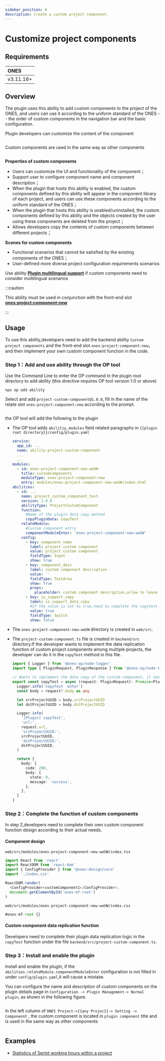 ```yaml
---
sidebar_position: 6
description: Create a custom project component.
---
```




# Customize project components

## Requirements

| ONES      |
| :-------- |
| v3.11.16+ |

## Overview

The plugin uses this ability to add custom components to the project of the ONES, and users can use it according to the uniform standard of the ONES -- the order of custom components in the navigation bar and the basic configuration.

Plugin developers can customize the content of the component

<Image img={projectCustomComponent5} />

Custom components are used in the same way as other components

<Image img={projectCustomComponent4} />

**Properties of custom components**

- Users can customize the UI and functionality of the component；
- Support user to configure component name and component description；
- When the plugin that hosts this ability is enabled, the custom components defined by this ability will appear in the component library of each project, and users can use these components according to the uniform standard of the ONES；
- When the plugin that hosts this ability is unabled/uninstalled, the custom components defined by this ability and the objects created by the user using these components are deleted from the project；
- Allows developers copy the contents of custom components between different projects；

**Scenes for custom components**

- Functional scenarios that cannot be satisfied by the existing components of the ONES；
- User-defined more diverse project configuration requirements scenarios

Use ability **[Plugin multilingual support](../../../../guide/abilities/multilingual.mdx)** if custom components need to consider multilingual scenarios

:::caution

This ability must be used in conjunction with the front-end slot **[ones:project:component:new](../../../slot/module/project/component/index.mdx)**

:::

## Usage

To use this ability,developers need to add the backend ability `Custom project components` and the front-end slot `ones:project:component:new`，and then implement your own custom component function in the code.

### Step 1：Add and use ability through the OP tool

Use the Command Line to enter the OP command in the plugin root directory to add ability (this directive requires OP tool version 1.0 or above)

```shell
npx op add ability
```

Select and add `project-custom-component@1.0.0`, fill in the name of the relate slot `ones:project:component:new` according to the prompt.

<Image img={projectCustomComponent1} />

the OP tool will add the following to the plugin

- The OP tool adds `abilitiy`, `modules` field related paragraphs in `{{plugin root directory}}/config/plugin.yaml`

  ```yaml
  service:
    app_id: ...
    name: ability-project-custom-component
    ...
    ...
  modules:
    - id: ones-project-component-new-weUW
      title: customComponent1
      moduleType: ones:project:component:new
      entry: modules/ones-project-component-new-weUW/index.html
  abilities:
    - id: ...
      name: project_custom_component_test
      version: 1.0.0
      abilityType: ProjectCustomComponent
      function:
        #Name of the plugin data copy method
        copyPluginData: copyTest
      relateModule:
        #Custom component entry
        componentModuleEnter: 'ones-project-component-new-weUW'
      config:
        - key: component_name
          label: project custom component
          value: project custom component
          fieldType: Input
          show: true
        - key: component_desc
          label: custom component description
          value: ''
          fieldType: TextArea
          show: true
          props:
            placeholder: custom component description,allow to leave blank
        - key: is_support_copy
          label: is_support_data_copy
          #If the value is set to true,need to complete the copytest method
          value: true
          fieldType: Switch
          show: false
  ```

- The `ones-project-component-new-weUW` directory is created in `web/src`.

- The `project-custom-component.ts` file is created in `backend/src` directory.If the developer wants to implement the data replication function of custom project components among multiple projects, the developer can do it in the `copyTest` method in this file.

  ```typescript
  import { Logger } from '@ones-op/node-logger'
  import type { PluginRequest, PluginResponse } from '@ones-op/node-types'

  // Wants to implement the data copy of the custom component, it needs to be done within this method.
  export const copyTest = async (request: PluginRequest): Promise<PluginResponse> => {
    Logger.info('copyTest  enter')
    const body = request?.body as any

    let srcProjectUUID = body.srcProjectUUID
    let dstProjectUUID = body.dstProjectUUID

    Logger.info(
      '[Plugin] copyTest',
      'url:',
      request.url,
      'srcProjectUUID:',
      srcProjectUUID,
      'dstProjectUUID:',
      dstProjectUUID,
    )

    return {
      body: {
        code: 200,
        body: {
          state: 0,
          message: 'success',
        },
      },
    }
  }
  ```

### Step 2：Complete the function of custom components

In step 2,developers need to complete their own custom component function design according to their actual needs.

#### Component design

`web/src/modules/ones-project-component-new-weUW/index.tsx`

```typescript
import React from 'react'
import ReactDOM from 'react-dom'
import { ConfigProvider } from '@ones-design/core'
import './index.css'

ReactDOM.render(
  <ConfigProvider>customComponent1</ConfigProvider>,
  document.getElementById('ones-mf-root')
)
```

`web/src/modules/ones-project-component-new-weUW/index.css`

```typescript
#ones-mf-root {}
```

#### Custom component data replication function

Developers need to complete their plugin data replication logic in the `copyTest` function under the file `backend/src/project-custom-component.ts`.

### Step 3：Install and enable the plugin

Install and enable the plugin, if the `abilities.relateModule.componentModuleEnter` configuration is not filled in under `config/plugin.yaml`,it will cause a mistake.

You can configure the name and description of custom components on the plugin details page in `Configuration -> Plugin Management-> Normal plugin`, as shown in the following figure.

<Image img={projectCustomComponent3} />

In the left column of `ONES Project->{{any Projec}}-> Setting -> Componennt` , the custom component is located in `plugin component` title and is used in the same way as other components

<Image img={projectCustomComponent4} />

## Examples

- [Statistics of Sprint working hours within a project](sample-project-custom-component1.mdx)
